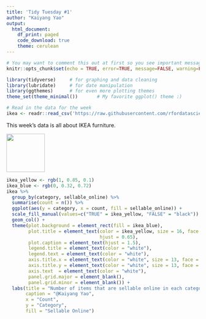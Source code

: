 ```yaml
---
title: 'Tidy Tuesday #1'
author: "Kaiyang Yao"
output: 
  html_document:
    df_print: paged
    code_download: true
    theme: cerulean
---
```


```r
# You may want to comment this out at first so you see important messages and warnings
knitr::opts_chunk$set(echo = TRUE, error=TRUE, message=FALSE, warning=FALSE)
```

```r
library(tidyverse)     # for graphing and data cleaning
library(lubridate)     # for date manipulation
library(ggthemes)      # for even more plotting themes
theme_set(theme_minimal())       # My favorite ggplot() theme :)
```

```r
# Read in the data for the week
ikea <- readr::read_csv('https://raw.githubusercontent.com/rfordatascience/tidytuesday/master/data/2020/2020-11-03/ikea.csv')
```

This week's data is all about IKEA furniture. 

![](https://www.ikea.com/images/assembly-man-pictogram-4fc2f37df000615be7998ff990afd0b2.jpg){width=100}

```r
ikea_yellow <- rgb(1, 0.85, 0.1)
ikea_blue <- rgb(0, 0.32, 0.72)
ikea %>% 
  group_by(category, sellable_online) %>% 
  summarise(count = n()) %>% 
  ggplot(aes(y = category, x = count, fill = sellable_online)) +
  scale_fill_manual(values=c("TRUE" = ikea_yellow, "FALSE" = "black")) +
  geom_col() +
  theme(plot.background = element_rect(fill = ikea_blue),
        plot.title = element_text(color = ikea_yellow, size = 16, face = "bold", 
                                  hjust = 0.65),
        plot.caption = element_text(hjust = 1.5),
        legend.title = element_text(color = "white"),
        legend.text = element_text(color = "white"),
        axis.title.x = element_text(color = "white", size = 13, face = "bold"),
        axis.title.y = element_text(color = "white", size = 13, face = "bold"),
        axis.text  = element_text(color = "white"),
        panel.grid.major = element_blank(),
        panel.grid.minor = element_blank()) +
  labs(title = "Number of items that are sellable online in each category",
       caption = "@Kaiyang Yao",
       x = "Count",
       y = "Category",
       fill = "Sellable Online")
  
```


